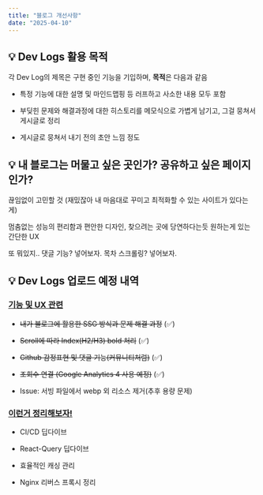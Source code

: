 ```yaml
---
title: "블로그 개선사항"
date: "2025-04-10"
---
```


## 💡 Dev Logs 활용 목적

각 Dev Log의 제목은 구현 중인 기능을 기입하며, **목적**은 다음과 같음

- 특정 기능에 대한 설명 및 마인드맵핑 등 러프하고 사소한 내용 모두 포함

- 부딪힌 문제와 해결과정에 대한 히스토리를 메모식으로 가볍게 남기고, 그걸 뭉쳐서 게시글로 정리

- 게시글로 뭉쳐서 내기 전의 초안 느낌 정도

## 💡 내 블로그는 머물고 싶은 곳인가? 공유하고 싶은 페이지인가?

끊임없이 고민할 것 (재밌잖아 내 마음대로 꾸미고 최적화할 수 있는 사이트가 있다는게)

멈춤없는 성능의 편리함과 편안한 디자인, 찾으려는 곳에 당연하다는듯 원하는게 있는 간단한 UX

또 뭐있지.. 댓글 기능? 넣어보자. 목차 스크롤링? 넣어보자.

## 💡 Dev Logs 업로드 예정 내역

### <u>기능 및 UX 관련</u>

- ~~내가 블로그에 활용한 SSG 방식과 문제 해결 과정~~ (✅)

- ~~Scroll에 따라 Index(H2/H3) bold 처리~~ (✅)

- ~~Github 감정표현 및 댓글 기능(커뮤니티처럼)~~ (✅)

- ~~조회수 연결 (Google Analytics 4 사용 예정)~~ (✅)

- Issue: 서빙 파일에서 webp 외 리소스 제거(추후 용량 문제)

### <u>이런거 정리해보자!</u>

- CI/CD 딥다이브

- React-Query 딥다이브

- 효율적인 캐싱 관리

- Nginx 리버스 프록시 정리
